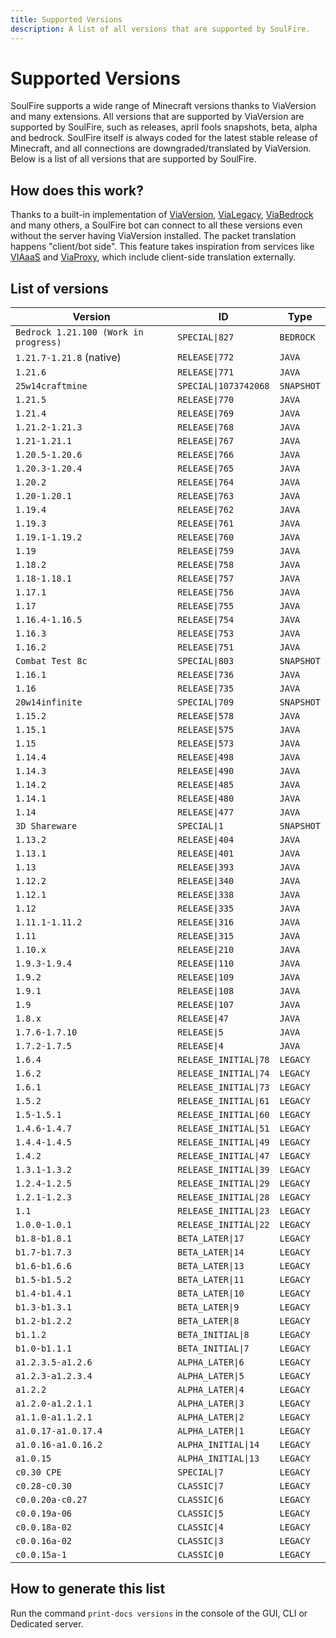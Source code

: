 ```yaml
---
title: Supported Versions
description: A list of all versions that are supported by SoulFire.
---
```


# Supported Versions

SoulFire supports a wide range of Minecraft versions thanks to ViaVersion and many extensions.
All versions that are supported by ViaVersion are supported by SoulFire, such
as releases, april fools snapshots, beta, alpha and bedrock.
SoulFire itself is always coded for the latest stable release of Minecraft, and all connections are
downgraded/translated by ViaVersion.
Below is a list of all versions that are supported by SoulFire.

## How does this work?

Thanks to a built-in implementation of [ViaVersion](https://github.com/ViaVersion/ViaVersion),
[ViaLegacy](https://github.com/RaphiMC/ViaLegacy), [ViaBedrock](https://github.com/RaphiMC/ViaBedrock) and many others,
a SoulFire bot can connect to all these versions even without the server having ViaVersion installed.
The packet translation happens "client/bot side".
This feature takes inspiration from services like [VIAaaS](https://github.com/ViaVersion/VIAaaS)
and [ViaProxy](https://github.com/RaphiMC/ViaProxy),
which include client-side translation externally.

## List of versions

| Version                               | ID                    | Type       |
|---------------------------------------|-----------------------|------------|
| `Bedrock 1.21.100 (Work in progress)` | `SPECIAL\|827`        | `BEDROCK`  |
| `1.21.7-1.21.8` (native)              | `RELEASE\|772`        | `JAVA`     |
| `1.21.6`                              | `RELEASE\|771`        | `JAVA`     |
| `25w14craftmine`                      | `SPECIAL\|1073742068` | `SNAPSHOT` |
| `1.21.5`                              | `RELEASE\|770`        | `JAVA`     |
| `1.21.4`                              | `RELEASE\|769`        | `JAVA`     |
| `1.21.2-1.21.3`                       | `RELEASE\|768`        | `JAVA`     |
| `1.21-1.21.1`                         | `RELEASE\|767`        | `JAVA`     |
| `1.20.5-1.20.6`                       | `RELEASE\|766`        | `JAVA`     |
| `1.20.3-1.20.4`                       | `RELEASE\|765`        | `JAVA`     |
| `1.20.2`                              | `RELEASE\|764`        | `JAVA`     |
| `1.20-1.20.1`                         | `RELEASE\|763`        | `JAVA`     |
| `1.19.4`                              | `RELEASE\|762`        | `JAVA`     |
| `1.19.3`                              | `RELEASE\|761`        | `JAVA`     |
| `1.19.1-1.19.2`                       | `RELEASE\|760`        | `JAVA`     |
| `1.19`                                | `RELEASE\|759`        | `JAVA`     |
| `1.18.2`                              | `RELEASE\|758`        | `JAVA`     |
| `1.18-1.18.1`                         | `RELEASE\|757`        | `JAVA`     |
| `1.17.1`                              | `RELEASE\|756`        | `JAVA`     |
| `1.17`                                | `RELEASE\|755`        | `JAVA`     |
| `1.16.4-1.16.5`                       | `RELEASE\|754`        | `JAVA`     |
| `1.16.3`                              | `RELEASE\|753`        | `JAVA`     |
| `1.16.2`                              | `RELEASE\|751`        | `JAVA`     |
| `Combat Test 8c`                      | `SPECIAL\|803`        | `SNAPSHOT` |
| `1.16.1`                              | `RELEASE\|736`        | `JAVA`     |
| `1.16`                                | `RELEASE\|735`        | `JAVA`     |
| `20w14infinite`                       | `SPECIAL\|709`        | `SNAPSHOT` |
| `1.15.2`                              | `RELEASE\|578`        | `JAVA`     |
| `1.15.1`                              | `RELEASE\|575`        | `JAVA`     |
| `1.15`                                | `RELEASE\|573`        | `JAVA`     |
| `1.14.4`                              | `RELEASE\|498`        | `JAVA`     |
| `1.14.3`                              | `RELEASE\|490`        | `JAVA`     |
| `1.14.2`                              | `RELEASE\|485`        | `JAVA`     |
| `1.14.1`                              | `RELEASE\|480`        | `JAVA`     |
| `1.14`                                | `RELEASE\|477`        | `JAVA`     |
| `3D Shareware`                        | `SPECIAL\|1`          | `SNAPSHOT` |
| `1.13.2`                              | `RELEASE\|404`        | `JAVA`     |
| `1.13.1`                              | `RELEASE\|401`        | `JAVA`     |
| `1.13`                                | `RELEASE\|393`        | `JAVA`     |
| `1.12.2`                              | `RELEASE\|340`        | `JAVA`     |
| `1.12.1`                              | `RELEASE\|338`        | `JAVA`     |
| `1.12`                                | `RELEASE\|335`        | `JAVA`     |
| `1.11.1-1.11.2`                       | `RELEASE\|316`        | `JAVA`     |
| `1.11`                                | `RELEASE\|315`        | `JAVA`     |
| `1.10.x`                              | `RELEASE\|210`        | `JAVA`     |
| `1.9.3-1.9.4`                         | `RELEASE\|110`        | `JAVA`     |
| `1.9.2`                               | `RELEASE\|109`        | `JAVA`     |
| `1.9.1`                               | `RELEASE\|108`        | `JAVA`     |
| `1.9`                                 | `RELEASE\|107`        | `JAVA`     |
| `1.8.x`                               | `RELEASE\|47`         | `JAVA`     |
| `1.7.6-1.7.10`                        | `RELEASE\|5`          | `JAVA`     |
| `1.7.2-1.7.5`                         | `RELEASE\|4`          | `JAVA`     |
| `1.6.4`                               | `RELEASE_INITIAL\|78` | `LEGACY`   |
| `1.6.2`                               | `RELEASE_INITIAL\|74` | `LEGACY`   |
| `1.6.1`                               | `RELEASE_INITIAL\|73` | `LEGACY`   |
| `1.5.2`                               | `RELEASE_INITIAL\|61` | `LEGACY`   |
| `1.5-1.5.1`                           | `RELEASE_INITIAL\|60` | `LEGACY`   |
| `1.4.6-1.4.7`                         | `RELEASE_INITIAL\|51` | `LEGACY`   |
| `1.4.4-1.4.5`                         | `RELEASE_INITIAL\|49` | `LEGACY`   |
| `1.4.2`                               | `RELEASE_INITIAL\|47` | `LEGACY`   |
| `1.3.1-1.3.2`                         | `RELEASE_INITIAL\|39` | `LEGACY`   |
| `1.2.4-1.2.5`                         | `RELEASE_INITIAL\|29` | `LEGACY`   |
| `1.2.1-1.2.3`                         | `RELEASE_INITIAL\|28` | `LEGACY`   |
| `1.1`                                 | `RELEASE_INITIAL\|23` | `LEGACY`   |
| `1.0.0-1.0.1`                         | `RELEASE_INITIAL\|22` | `LEGACY`   |
| `b1.8-b1.8.1`                         | `BETA_LATER\|17`      | `LEGACY`   |
| `b1.7-b1.7.3`                         | `BETA_LATER\|14`      | `LEGACY`   |
| `b1.6-b1.6.6`                         | `BETA_LATER\|13`      | `LEGACY`   |
| `b1.5-b1.5.2`                         | `BETA_LATER\|11`      | `LEGACY`   |
| `b1.4-b1.4.1`                         | `BETA_LATER\|10`      | `LEGACY`   |
| `b1.3-b1.3.1`                         | `BETA_LATER\|9`       | `LEGACY`   |
| `b1.2-b1.2.2`                         | `BETA_LATER\|8`       | `LEGACY`   |
| `b1.1.2`                              | `BETA_INITIAL\|8`     | `LEGACY`   |
| `b1.0-b1.1.1`                         | `BETA_INITIAL\|7`     | `LEGACY`   |
| `a1.2.3.5-a1.2.6`                     | `ALPHA_LATER\|6`      | `LEGACY`   |
| `a1.2.3-a1.2.3.4`                     | `ALPHA_LATER\|5`      | `LEGACY`   |
| `a1.2.2`                              | `ALPHA_LATER\|4`      | `LEGACY`   |
| `a1.2.0-a1.2.1.1`                     | `ALPHA_LATER\|3`      | `LEGACY`   |
| `a1.1.0-a1.1.2.1`                     | `ALPHA_LATER\|2`      | `LEGACY`   |
| `a1.0.17-a1.0.17.4`                   | `ALPHA_LATER\|1`      | `LEGACY`   |
| `a1.0.16-a1.0.16.2`                   | `ALPHA_INITIAL\|14`   | `LEGACY`   |
| `a1.0.15`                             | `ALPHA_INITIAL\|13`   | `LEGACY`   |
| `c0.30 CPE`                           | `SPECIAL\|7`          | `LEGACY`   |
| `c0.28-c0.30`                         | `CLASSIC\|7`          | `LEGACY`   |
| `c0.0.20a-c0.27`                      | `CLASSIC\|6`          | `LEGACY`   |
| `c0.0.19a-06`                         | `CLASSIC\|5`          | `LEGACY`   |
| `c0.0.18a-02`                         | `CLASSIC\|4`          | `LEGACY`   |
| `c0.0.16a-02`                         | `CLASSIC\|3`          | `LEGACY`   |
| `c0.0.15a-1`                          | `CLASSIC\|0`          | `LEGACY`   |

## How to generate this list

Run the command `print-docs versions` in the console of the GUI, CLI or Dedicated server.
